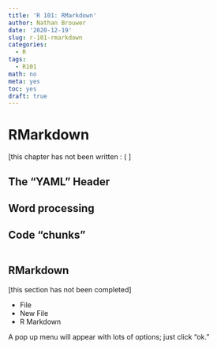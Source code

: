 ```yaml
---
title: 'R 101: RMarkdown'
author: Nathan Brouwer
date: '2020-12-19'
slug: r-101-rmarkdown
categories:
  - R
tags:
  - R101
math: no
meta: yes
toc: yes
draft: true
---
```



<!--more-->

# RMarkdown 

[this chapter has not been written  : ( ]


## The "YAML" Header

## Word processing

## Code "chunks"

```r

```


## RMarkdown

[this section has not been completed]

* File
* New File
* R Markdown

A pop up menu will appear with lots of options; just click "ok."
